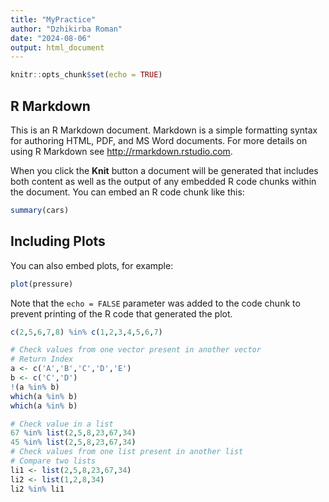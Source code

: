 ```yaml
---
title: "MyPractice"
author: "Dzhikirba Roman"
date: "2024-08-06"
output: html_document
---
```


```r
knitr::opts_chunk$set(echo = TRUE)
```

## R Markdown

This is an R Markdown document. Markdown is a simple formatting syntax for authoring HTML, PDF, and MS Word documents. For more details on using R Markdown see <http://rmarkdown.rstudio.com>.

When you click the **Knit** button a document will be generated that includes both content as well as the output of any embedded R code chunks within the document. You can embed an R code chunk like this:

```r
summary(cars)
```

## Including Plots

You can also embed plots, for example:

```r
plot(pressure)
```

Note that the `echo = FALSE` parameter was added to the code chunk to prevent printing of the R code that generated the plot.






```r
c(2,5,6,7,8) %in% c(1,2,3,4,5,6,7)

# Check values from one vector present in another vector
# Return Index 
a <- c('A','B','C','D','E')
b <- c('C','D')
!(a %in% b)
which(a %in% b)
which(a %in% b)

```





```r
# Check value in a list
67 %in% list(2,5,8,23,67,34)
45 %in% list(2,5,8,23,67,34)
# Check values from one list present in another list
# Compare two lists
li1 <- list(2,5,8,23,67,34)
li2 <- list(1,2,8,34) 
li2 %in% li1

```




```r

```




```r

```




```r

```




```r

```




```r

```




```r

```




```r

```




```r

```

